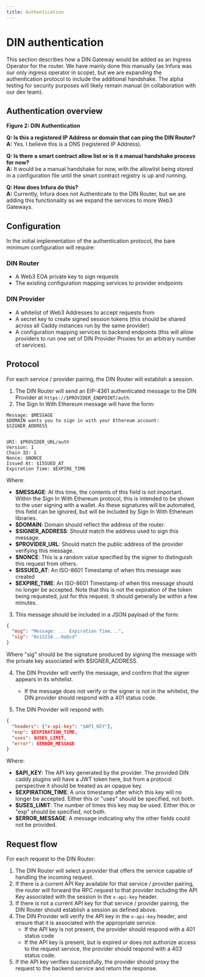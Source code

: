 ```yaml
---
title: Authentication
---
```


# DIN authentication

This section describes how a DIN Gateway would be added as an Ingress Operator for the router. We have mainly done this manually (as Infura was our only ingress operator in scope), but we are expanding the authentication protocol to include the additional handshake. The alpha testing for security purposes will likely remain manual (in collaboration with our dev team).

## Authentication overview

**Figure 2: DIN Authentication**

**Q: Is this a registered IP Address or domain that can ping the DIN Router?**  
**A:** Yes. I believe this is a DNS (registered IP Address).

**Q: Is there a smart contract allow list or is it a manual handshake process for now?**  
**A:** It would be a manual handshake for now, with the allowlist being stored in a configuration file until the smart contract registry is up and running.

**Q: How does Infura do this?**  
**A:** Currently, Infura does not Authenticate to the DIN Router, but we are adding this functionality as we expand the services to more Web3 Gateways.

## Configuration

In the initial implementation of the authentication protocol, the bare minimum configuration will require:

### DIN Router
- A Web3 EOA private key to sign requests
- The existing configuration mapping services to provider endpoints

### DIN Provider
- A whitelist of Web3 Addresses to accept requests from
- A secret key to create signed session tokens (this should be shared across all Caddy instances run by the same provider)
- A configuration mapping services to backend endpoints (this will allow providers to run one set of DIN Provider Proxies for an arbitrary number of services).

## Protocol

For each service / provider pairing, the DIN Router will establish a session.

1. The DIN Router will send an EIP-4361 authenticated message to the DIN Provider at `https://$PROVIDER_ENDPOINT/auth`.
2. The Sign In With Ethereum message will have the form:

```
Message: $MESSAGE
$DOMAIN wants you to sign in with your Ethereum account:
$SIGNER_ADDRESS


URI: $PROVIDER_URL/auth
Version: 1
Chain ID: 1
Nonce: $NONCE
Issued At: $ISSUED_AT
Expiration Time: $EXPIRE_TIME
```

Where:
- **$MESSAGE**: At this time, the contents of this field is not important. Within the Sign In With Ethereum protocol, this is intended to be shown to the user signing with a wallet. As these signatures will be automated, this field can be ignored, but will be included by Sign In With Ethereum libraries.
- **$DOMAIN**: Domain should reflect the address of the router.
- **$SIGNER_ADDRESS**: Should match the address used to sign this message.
- **$PROVIDER_URL**: Should match the public address of the provider verifying this message.
- **$NONCE**: This is a random value specified by the signer to distinguish this request from others. 
- **$ISSUED_AT**: An ISO-8601 Timestamp of when this message was created
- **$EXPIRE_TIME**: An ISO-8601 Timestamp of when this message should no longer be accepted. Note that this is not the expiration of the token being requested, just for this request. It should generally be within a few minutes.

3. This message should be included in a JSON payload of the form:

```json
{
  "msg": "Message: ... Expiration Time...",
  "sig": "0x12234...0abcd"
}
```

Where "sig" should be the signature produced by signing the message with the private key associated with $SIGNER_ADDRESS.

4. The DIN Provider will verify the message, and confirm that the signer appears in its whitelist.
   - If the message does not verify or the signer is not in the whitelist, the DIN provider should respond with a 401 status code.

5. The DIN Provider will respond with:

```json
{
  "headers": {"x-api-key": "$API_KEY"},
  "exp": $EXPIRATION_TIME,
  "uses": $USES_LIMIT,
  "error": $ERROR_MESSAGE
}
```

Where:
- **$API_KEY**: The API key generated by the provider. The provided DIN caddy plugins will have a JWT token here, but from a protocol perspective it should be treated as an opaque key.
- **$EXPIRATION_TIME**: A unix timestamp after which this key will no longer be accepted. Either this or "uses" should be specified, not both.
- **$USES_LIMIT**: The number of times this key may be used. Either this or "exp" should be specified, not both.
- **$ERROR_MESSAGE**: A message indicating why the other fields could not be provided.

## Request flow

For each request to the DIN Router:

1. The DIN Router will select a provider that offers the service capable of handling the incoming request.
2. If there is a current API Key available for that service / provider pairing, the router will forward the RPC request to that provider including the API Key associated with the session in the `x-api-key` header.
3. If there is not a current API key for that service / provider pairing, the DIN Router should establish a session as defined above.
4. The DIN Provider will verify the API key in the `x-api-key` header, and ensure that it is associated with the appropriate service.
   - If the API key is not present, the provider should respond with a 401 status code
   - If the API key is present, but is expired or does not authorize access to the request service, the provider should respond with a 403 status code.
5. If the API key verifies successfully, the provider should proxy the request to the backend service and return the response.
